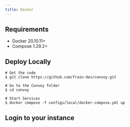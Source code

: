 ```yaml
---
title: Docker
---
```



## Requirements

-  Docker 20.10.11+
-  Compose 1.29.2+

## Deploy Locally

```   
# Get the code
$ git clone https://github.com/frain-dev/convoy.git

# Go to the Convoy folder
$ cd convoy

# Start Services
$ docker compose -f configs/local/docker-compose.yml up

```

## Login to your instance

<DefaultCredentialsComponent />
